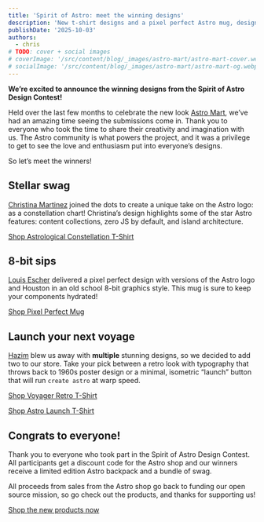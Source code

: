 ```yaml
---
title: 'Spirit of Astro: meet the winning designs'
description: 'New t-shirt designs and a pixel perfect Astro mug, designed with love by the Astro community.'
publishDate: '2025-10-03'
authors:
  - chris
# TODO: cover + social images
# coverImage: '/src/content/blog/_images/astro-mart/astro-mart-cover.webp'
# socialImage: '/src/content/blog/_images/astro-mart/astro-mart-og.webp'
---
```



**We’re excited to announce the winning designs from the Spirit of Astro Design Contest!**

Held over the last few months to celebrate the new look [Astro Mart][shop], we’ve had an amazing time seeing the submissions come in.
Thank you to everyone who took the time to share their creativity and imagination with us.
The Astro community is what powers the project, and it was a privilege to get to see the love and enthusiasm put into everyone’s designs.

So let’s meet the winners!

## Stellar swag

<BlogContentImage
	src={ConstellationShirt}
	alt="Composite image of a navy blue t-shirt and a close up of the design on the front showing a large Astro logo in the style of a constellation chart."
/>

[Christina Martinez](https://christinacodes.dev/) joined the dots to create a unique take on the Astro logo: as a constellation chart!
Christina’s design highlights some of the star Astro features: content collections, zero JS by default, and island architecture.

[Shop Astrological Constellation T-Shirt](https://shop.astro.build/products/astrological-constellation-t-shirt/)

## 8-bit sips

<BlogContentImage
	src={MugPhoto}
	alt="A white mug on a desk featuring a pixel art Astro logo."
/>

[Louis Escher](https://lou.gg/) delivered a pixel perfect design with versions of the Astro logo and Houston in an old school 8-bit graphics style.
This mug is sure to keep your components hydrated!

[Shop Pixel Perfect Mug](https://shop.astro.build/products/pixel-perfect-mug/)

## Launch your next voyage

<BlogContentImage
	src={HazimShirts}
	alt="Three t-shirts: a navy blue t-shirt reading “I’m on an Astro voyage” in swirly 1960s-style lettering over an astronaut helmet; an orange t-shirt and a black t-shirt, both featuring the same stylized return key labelled with the Astro logo and the text “Launch”."
/>

[Hazim](https://bsky.app/profile/hazims.bsky.social) blew us away with **multiple** stunning designs, so we decided to add two to our store.
Take your pick between a retro look with typography that throws back to 1960s poster design or a minimal, isometric “launch” button that will run `create astro` at warp speed.

[Shop Voyager Retro T-Shirt](https://shop.astro.build/products/astro-voyager-retro-t-shirt/)

[Shop Astro Launch T-Shirt](https://shop.astro.build/products/astro-launch-t-shirt/)

## Congrats to everyone!

Thank you to everyone who took part in the Spirit of Astro Design Contest.
All participants get a discount code for the Astro shop and our winners receive a limited edition Astro backpack and a bundle of swag.

All proceeds from sales from the Astro shop go back to funding our open source mission, so go check out the products, and thanks for supporting us!

<a href="https://shop.astro.build/" class="button button-primary w-full">
	Shop the new products now
</a>

[shop]: https://shop.astro.build
